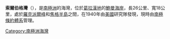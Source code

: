 {{expand|time=2014-01-02T17:21:21+00:00}}
{{unreferenced|time=2014-01-02T17:21:21+00:00}}
{{coord|68|19|S|65|15|W|display=title}}

'''索爾伯格灣'''（{{lang-en|Solberg Inlet}}），是[[南極洲|南極洲]]的海灣，位於[[葛拉漢地|葛拉漢地]]的[[鮑曼海岸|鮑曼海岸]]，長26公里、寬18公里，處於[[羅克派爾峰|羅克派爾峰]]和[[焦格半島|焦格半島]]之間，在1940年由[[美國|美國]]研究隊發現，現時由[[南極條約體系|南極條約體系]]管理。

{{DEFAULTSORT:Solberg Inlet}}
[[Category:南極洲海灣|Category:南極洲海灣]]


{{BowmanCoast-geo-stub}}